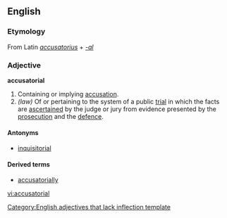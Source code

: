 ==English==
===Etymology===
From Latin ''[[accusatorius]]'' + ''[[-al]]''

===Adjective===
'''accusatorial'''
#Containing or implying [[accusation]].
#''(law)'' Of or pertaining to the system of a public [[trial]] in which the facts are [[ascertain|ascertained]] by the judge or jury from evidence presented by the [[prosecution]] and the [[defence]].

====Antonyms====
*[[inquisitorial]]

====Derived terms====
*[[accusatorially]]

[[Category:English adjectives that lack inflection template]]

[[vi:accusatorial]]